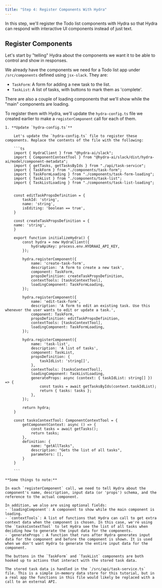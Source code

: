 ```yaml
---
title: "Step 4: Register Components With Hydra"
---
```


In this step, we'll register the Todo list components with Hydra so that Hydra can respond with interactive UI components instead of just text.

## Register Components

Let's start by "telling" Hydra about the components we want it to be able to control and show in responses.

We already have the components we need for a Todo list app under `/src/components` defined using `jsx-slack`. They are:

- `TaskForm`: A form for adding a new task to the list.
- `TaskList`: A list of tasks, with buttons to mark them as 'complete'.

There are also a couple of loading components that we'll show while the "main" components are loading.

To register them with Hydra, we'll update the `hydra-config.ts` file we created earlier to make a `registerComponent` call for each of them.

    1. **Update `hydra-config.ts`**

        Let's update the `hydra-config.ts` file to register these components. Replace the contents of the file with the following:

        ```ts
        import { HydraClient } from "@hydra-ai/slack";
        import { ComponentContextTool } from "@hydra-ai/slack/dist/hydra-ai/model/component-metadata";
        import { getTasks, getTasksByIds } from "./api/task-service";
        import { TaskForm } from "./components/task-form";
        import { TaskFormLoading } from "./components/task-form-loading";
        import { TaskList } from "./components/task-list";
        import { TaskListLoading } from "./components/task-list-loading";


        const editTaskPropsDefinition = {
            taskId: 'string',
            name: 'string',
            isEditing: 'boolean == true',
        }

        const createTaskPropsDefinition = {
        name: 'string',
        }

        export function initializeHydra() {
            const hydra = new HydraClient({
                hydraApiKey: process.env.HYDRAAI_API_KEY,
            });

            hydra.registerComponent({
                name: 'create-task-form',
                description: 'A form to create a new task',
                component: TaskForm,
                propsDefinition: createTaskPropsDefinition,
                contextTools: [tasksContextTool],
                loadingComponent: TaskFormLoading,
            });

            hydra.registerComponent({
                name: 'edit-task-form',
                description: 'A form to edit an existing task. Use this whenever the user wants to edit or update a task.',
                component: TaskForm,
                propsDefinition: editTaskPropsDefinition,
                contextTools: [tasksContextTool],
                loadingComponent: TaskFormLoading,
            });

            hydra.registerComponent({
                name: 'task-list',
                description: 'A list of tasks',
                component: TaskList,
                propsDefinition: {
                    taskIdList: 'string[]',
                },
                contextTools: [tasksContextTool],
                loadingComponent: TaskListLoading,
                generateProps: async (context: { taskIdList: string[] }) => {
                    const tasks = await getTasksByIds(context.taskIdList);
                    return { tasks: tasks };
                },
            });

            return hydra;
        }

        const tasksContextTool: ComponentContextTool = {
            getComponentContext: async () => {
                const tasks = await getTasks();
                return tasks;
            },
            definition: {
                name: "getAllTasks",
                description: "Gets the list of all tasks",
                parameters: [],
            }
        }

        ```

    **Some things to note:**

    In each `registerComponent` call, we need to tell Hydra about the component's name, description, input data (or 'props') schema, and the reference to the actual component.

    In addition, we also are using optional fields:
    - `loadingComponent`: A component to show while the main component is loading.
    - `contextTools`: A list of functions that Hydra can call to get extra context data when the component is chosen. In this case, we're using the `tasksContextTool` to let Hydra see the list of all tasks when deciding how to generate the input data for the components.
    - `generateProps`: A function that runs after Hydra generates input data for the component and before the component is shown. It is used when we don't want Hydra to generate the entire input data for the component.

    The buttons in the `TaskForm` and `TaskList` components are both hooked up to actions that interact with the stored task data.

    The stored task data is handled in the `/src/api/task-service.ts` file. This is a simple in-memory data store for this tutorial, but in a real app the functions in this file would likely be replaced with a call to an external API.
